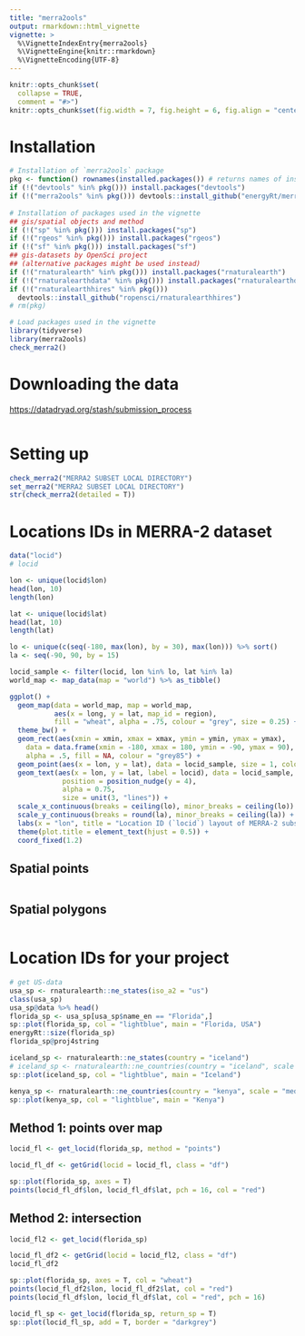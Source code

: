 ```yaml
---
title: "merra2ools"
output: rmarkdown::html_vignette
vignette: >
  %\VignetteIndexEntry{merra2ools}
  %\VignetteEngine{knitr::rmarkdown}
  %\VignetteEncoding{UTF-8}
---
```


```r
knitr::opts_chunk$set(
  collapse = TRUE,
  comment = "#>")
knitr::opts_chunk$set(fig.width = 7, fig.height = 6, fig.align = "center") 

```

# Installation
```r
# Installation of `merra2ools` package
pkg <- function() rownames(installed.packages()) # returns names of installed packages
if (!("devtools" %in% pkg())) install.packages("devtools")
if (!("merra2ools" %in% pkg())) devtools::install_github("energyRt/merra2ools")
  
# Installation of packages used in the vignette
## gis/spatial objects and method
if (!("sp" %in% pkg())) install.packages("sp")
if (!("rgeos" %in% pkg())) install.packages("rgeos")
if (!("sf" %in% pkg())) install.packages("sf")
## gis-datasets by OpenSci project 
## (alternative packages might be used instead)
if (!("rnaturalearth" %in% pkg())) install.packages("rnaturalearth")
if (!("rnaturalearthdata" %in% pkg())) install.packages("rnaturalearthdata")
if (!("rnaturalearthhires" %in% pkg())) 
  devtools::install_github("ropensci/rnaturalearthhires")
# rm(pkg)

# Load packages used in the vignette
library(tidyverse)
library(merra2ools)
check_merra2()

```

# Downloading the data
<https://datadryad.org/stash/submission_process>
```r

```

# Setting up  
```r

check_merra2("MERRA2 SUBSET LOCAL DIRECTORY")
set_merra2("MERRA2 SUBSET LOCAL DIRECTORY")
str(check_merra2(detailed = T))

```


# Locations IDs in MERRA-2 dataset  
```r
data("locid")
# locid

lon <- unique(locid$lon)
head(lon, 10)
length(lon)

lat <- unique(locid$lat)
head(lat, 10)
length(lat)

lo <- unique(c(seq(-180, max(lon), by = 30), max(lon))) %>% sort()
la <- seq(-90, 90, by = 15)

locid_sample <- filter(locid, lon %in% lo, lat %in% la)
world_map <- map_data(map = "world") %>% as_tibble()

ggplot() + 
  geom_map(data = world_map, map = world_map, 
           aes(x = long, y = lat, map_id = region), 
           fill = "wheat", alpha = .75, colour = "grey", size = 0.25) +
  theme_bw() +
  geom_rect(aes(xmin = xmin, xmax = xmax, ymin = ymin, ymax = ymax),
    data = data.frame(xmin = -180, xmax = 180, ymin = -90, ymax = 90),
    alpha = .5, fill = NA, colour = "grey85") +
  geom_point(aes(x = lon, y = lat), data = locid_sample, size = 1, colour = "red") + 
  geom_text(aes(x = lon, y = lat, label = locid), data = locid_sample, 
             position = position_nudge(y = 4),
             alpha = 0.75,
             size = unit(3, "lines")) +
  scale_x_continuous(breaks = ceiling(lo), minor_breaks = ceiling(lo)) +
  scale_y_continuous(breaks = round(la), minor_breaks = ceiling(la)) + 
  labs(x = "lon", title = "Location ID (`locid`) layout of MERRA-2 subset") +
  theme(plot.title = element_text(hjust = 0.5)) + 
  coord_fixed(1.2)
```

## Spatial points
```r

```

## Spatial polygons
```r

```

# Location IDs for your project
```r
# get US-data
usa_sp <- rnaturalearth::ne_states(iso_a2 = "us")
class(usa_sp)
usa_sp@data %>% head()
florida_sp <- usa_sp[usa_sp$name_en == "Florida",]
sp::plot(florida_sp, col = "lightblue", main = "Florida, USA")
energyRt::size(florida_sp)
florida_sp@proj4string

iceland_sp <- rnaturalearth::ne_states(country = "iceland")
# iceland_sp <- rnaturalearth::ne_countries(country = "iceland", scale = "large")
sp::plot(iceland_sp, col = "lightblue", main = "Iceland")

kenya_sp <- rnaturalearth::ne_countries(country = "kenya", scale = "medium")
sp::plot(kenya_sp, col = "lightblue", main = "Kenya")

```

## Method 1: points over map
```r
locid_fl <- get_locid(florida_sp, method = "points")

locid_fl_df <- getGrid(locid = locid_fl, class = "df")

sp::plot(florida_sp, axes = T)
points(locid_fl_df$lon, locid_fl_df$lat, pch = 16, col = "red")


```


## Method 2: intersection
```r

locid_fl2 <- get_locid(florida_sp)

locid_fl_df2 <- getGrid(locid = locid_fl2, class = "df")
locid_fl_df2

sp::plot(florida_sp, axes = T, col = "wheat")
points(locid_fl_df2$lon, locid_fl_df2$lat, col = "red")
points(locid_fl_df$lon, locid_fl_df$lat, col = "red", pch = 16)

locid_fl_sp <- get_locid(florida_sp, return_sp = T)
sp::plot(locid_fl_sp, add = T, border = "darkgrey")



```




